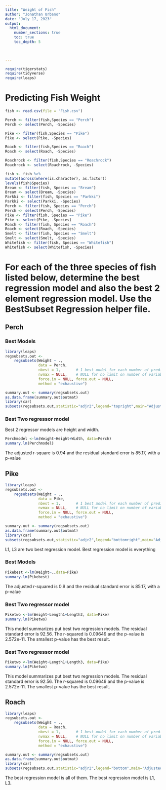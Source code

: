 ```yaml
---
title: "Weight of Fish"
author: "Jonathan Urbano"
date: "July 17, 2023"  
output: 
  html_document:
    number_sections: true
    toc: true
    toc_depth: 5

 
    
---
```



```r
require(tigerstats)
require(tidyverse)
require(leaps)
```

# Predicting Fish Weight
```r
fish <- read.csv(file = "Fish.csv")
```

```r
Perch <- filter(fish,Species == "Perch")
Perch <- select(Perch, -Species)
```

```r
Pike <- filter(fish,Species == "Pike")
Pike <- select(Pike, -Species)
```

```r
Roach <- filter(fish,Species == "Roach")
Roach <- select(Roach, -Species)
```

```r
Roachrock <- filter(fish,Species == "Roachrock")
Roachrock <- select(Roachrock, -Species)
```

```r
 
fish <- fish %>%
mutate(across(where(is.character), as.factor))
levels(fish$Species)
Bream <- filter(fish, Species == "Bream")
Bream <- select(Bream, -Species) 
Parkki <- filter(fish, Species == "Parkki")
Parkki <- select(Parkki, -Species) 
Perch <- filter(fish, Species == "Perch")
Perch <- select(Perch, -Species) 
Pike <- filter(fish, Species == "Pike")
Pike <- select(Pike, -Species) 
Roach <- filter(fish, Species == "Roach")
Roach <- select(Roach, -Species) 
Smelt <- filter(fish, Species == "Smelt")
Smelt <- select(Smelt, -Species) 
Whitefish <- filter(fish, Species == "Whitefish")
Whitefish <- select(Whitefish, -Species) 
```

# For each of the three species of fish listed below, determine the best regression model and also the best 2 element regression model. Use the BestSubset Regression helper file.


## Perch

### Best Models

```r
library(leaps)
regsubsets.out <-
    regsubsets(Weight ~ .,
               data = Perch,
               nbest = 1,       # 1 best model for each number of predictors
               nvmax = NULL,    # NULL for no limit on number of variables
               force.in = NULL, force.out = NULL,
               method = "exhaustive")

summary.out <- summary(regsubsets.out)
as.data.frame(summary.out$outmat)
library(car)
subsets(regsubsets.out,statistic="adjr2",legend="topright",main="Adjusted R^2")
```

### Best Two regressor model

Best 2 regressor models are height and width.

```r
Perchmodel <-lm(Weight~Height+Width, data=Perch)
summary.lm(Perchmodel)
```

The adjusted r-square is 0.94 and the residual standard error is 85.17, with a p-value

## Pike

```r
library(leaps)
regsubsets.out <-
    regsubsets(Weight ~ .,
               data = Pike,
               nbest = 1,       # 1 best model for each number of predictors
               nvmax = NULL,    # NULL for no limit on number of variables
               force.in = NULL, force.out = NULL,
               method = "exhaustive")

summary.out <- summary(regsubsets.out)
as.data.frame(summary.out$outmat)
library(car)
subsets(regsubsets.out,statistic="adjr2",legend="bottomright",main="Adjusted R^2")
```

L1, L3 are two best regression model. Best regression model is everything


### Best Models
```r
Pikebest <-lm(Weight~.,data=Pike)
summary.lm(Pikebest)
```
The adjusted r-squared is 0.9 and the residual standard error is 85.17, with a p-value

### Best Two regressor model

```r
Piketwo <-lm(Weight~Length1+Length3, data=Pike)
summary.lm(Piketwo)
```
This model summarizes put best two regression models. The residual standard error is 92.56. The r-squared is 0.09649 and the p-value is 2.572e-11. The smallest p-value has the best result.


### Best Two regressor model

```r
Piketwo <-lm(Weight~Length1+Length3, data=Pike)
summary.lm(Piketwo)
```
This model summarizes put best two regression models. The residual standard error is 92.56. The r-squared is 0.09649 and the p-value is 2.572e-11. The smallest p-value has the best result.


## Roach

```r
library(leaps)
regsubsets.out <-
    regsubsets(Weight ~ .,
               data = Roach,
               nbest = 1,       # 1 best model for each number of predictors
               nvmax = NULL,    # NULL for no limit on number of variables
               force.in = NULL, force.out = NULL,
               method = "exhaustive")

summary.out <- summary(regsubsets.out)
as.data.frame(summary.out$outmat)
library(car)
subsets(regsubsets.out,statistic="adjr2",legend="bottom",main="Adjusted R^2")
```

The best regression model is all of them. The best regression model is L1, L3. 



